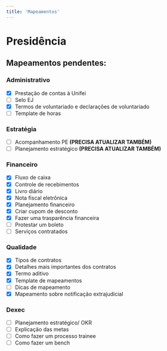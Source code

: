 ```yaml
---
title: 'Mapeamentos'
---
```


# Presidência

## Mapeamentos pendentes:

### Administrativo

- [x] Prestação de contas à Unifei
- [ ] Selo EJ
- [x] Termos de voluntariado e declarações de voluntariado
- [ ] Template de horas

### Estratégia

- [ ] Acompanhamento PE **(PRECISA ATUALIZAR TAMBÉM)**
- [ ] Planejamento estratégico **(PRECISA ATUALIZAR TAMBÉM)**

### Financeiro

- [x] Fluxo de caixa
- [x] Controle de recebimentos
- [x] Livro diário
- [x] Nota fiscal eletrônica
- [x] Planejamento financeiro
- [x] Criar cupom de desconto
- [x] Fazer uma trasparência financeira
- [ ] Protestar um boleto
- [ ] Serviços contratados

### Qualidade

- [x] Tipos de contratos
- [x] Detalhes mais importantes dos contratos
- [x] Termo aditivo
- [x] Template de mapeamentos
- [ ] Dicas de mapeamento
- [x] Mapeamento sobre notificação extrajudicial

### Dexec

- [ ] Planejamento estratégico/ OKR
- [ ] Explicação das metas
- [ ] Como fazer um processo trainee
- [ ] Como fazer um bench